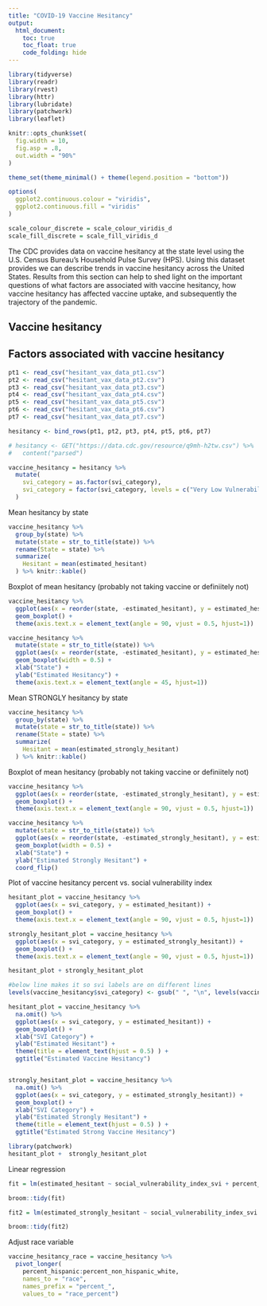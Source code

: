 ```yaml
---
title: "COVID-19 Vaccine Hesitancy"
output: 
  html_document:
    toc: true
    toc_float: true
    code_folding: hide
---
```


```r
library(tidyverse)
library(readr)
library(rvest)
library(httr)
library(lubridate)
library(patchwork)
library(leaflet)

knitr::opts_chunk$set(
  fig.width = 10,
  fig.asp = .8,
  out.width = "90%"
)

theme_set(theme_minimal() + theme(legend.position = "bottom"))

options(
  ggplot2.continuous.colour = "viridis",
  ggplot2.continuous.fill = "viridis"
)

scale_colour_discrete = scale_colour_viridis_d
scale_fill_discrete = scale_fill_viridis_d
```

The CDC provides data on vaccine hesitancy at the state level using the U.S. Census Bureau’s Household Pulse Survey (HPS). Using this dataset provides we can describe trends in vaccine hesitancy across the United States. Results from this section can help to shed light on the important questions of what factors are associated with vaccine hesitancy, how vaccine hesitancy has affected vaccine uptake, and subsequently the trajectory of the pandemic.

## Vaccine hesitancy

## Factors associated with vaccine hesitancy

```r
pt1 <- read_csv("hesitant_vax_data_pt1.csv")
pt2 <- read_csv("hesitant_vax_data_pt2.csv")
pt3 <- read_csv("hesitant_vax_data_pt3.csv")
pt4 <- read_csv("hesitant_vax_data_pt4.csv")
pt5 <- read_csv("hesitant_vax_data_pt5.csv")
pt6 <- read_csv("hesitant_vax_data_pt6.csv")
pt7 <- read_csv("hesitant_vax_data_pt7.csv")

hesitancy <- bind_rows(pt1, pt2, pt3, pt4, pt5, pt6, pt7)

# hesitancy <- GET("https://data.cdc.gov/resource/q9mh-h2tw.csv") %>%
#   content("parsed")

vaccine_hesitancy = hesitancy %>% 
  mutate(
    svi_category = as.factor(svi_category),
    svi_category = factor(svi_category, levels = c("Very Low Vulnerability", "Low Vulnerability", "Moderate Vulnerability", "High Vulnerability", "Very High Vulnerability"))
  )
```

Mean hesitancy by state
```r
vaccine_hesitancy %>% 
  group_by(state) %>% 
  mutate(state = str_to_title(state)) %>% 
  rename(State = state) %>% 
  summarize(
    Hesitant = mean(estimated_hesitant)
  ) %>% knitr::kable()
```

Boxplot of mean hesitancy (probably not taking vaccine or definiitely not)

```r
vaccine_hesitancy %>% 
  ggplot(aes(x = reorder(state, -estimated_hesitant), y = estimated_hesitant)) +
  geom_boxplot() +
  theme(axis.text.x = element_text(angle = 90, vjust = 0.5, hjust=1))
```
```r
vaccine_hesitancy %>% 
  mutate(state = str_to_title(state)) %>% 
  ggplot(aes(x = reorder(state, -estimated_hesitant), y = estimated_hesitant)) +
  geom_boxplot(width = 0.5) +
  xlab("State") + 
  ylab("Estimated Hesitancy") + 
  theme(axis.text.x = element_text(angle = 45, hjust=1))
```


Mean STRONGLY hesitancy by state
```r
vaccine_hesitancy %>% 
  group_by(state) %>% 
  mutate(state = str_to_title(state)) %>% 
  rename(State = state) %>% 
  summarize(
    Hesitant = mean(estimated_strongly_hesitant)
  ) %>% knitr::kable()
```

Boxplot of mean hesitancy (probably not taking vaccine or definiitely not)

```r
vaccine_hesitancy %>% 
  ggplot(aes(x = reorder(state, -estimated_strongly_hesitant), y = estimated_strongly_hesitant)) +
  geom_boxplot() +
  theme(axis.text.x = element_text(angle = 90, vjust = 0.5, hjust=1)) 
```
```r
vaccine_hesitancy %>% 
  mutate(state = str_to_title(state)) %>% 
  ggplot(aes(x = reorder(state, -estimated_strongly_hesitant), y = estimated_strongly_hesitant)) +
  geom_boxplot(width = 0.5) +
  xlab("State") + 
  ylab("Estimated Strongly Hesitant") + 
  coord_flip()

```


Plot of vaccine hesitancy percent vs. social vulnerability index

```r
hesitant_plot = vaccine_hesitancy %>% 
  ggplot(aes(x = svi_category, y = estimated_hesitant)) +
  geom_boxplot() +
  theme(axis.text.x = element_text(angle = 90, vjust = 0.5, hjust=1))

strongly_hesitant_plot = vaccine_hesitancy %>% 
  ggplot(aes(x = svi_category, y = estimated_strongly_hesitant)) +
  geom_boxplot() +
  theme(axis.text.x = element_text(angle = 90, vjust = 0.5, hjust=1))

hesitant_plot + strongly_hesitant_plot

```
```r
#below line makes it so svi labels are on different lines 
levels(vaccine_hesitancy$svi_category) <- gsub(" ", "\n", levels(vaccine_hesitancy$svi_category))

hesitant_plot = vaccine_hesitancy %>% 
  na.omit() %>% 
  ggplot(aes(x = svi_category, y = estimated_hesitant)) +
  geom_boxplot() +
  xlab("SVI Category") + 
  ylab("Estimated Hesitant") + 
  theme(title = element_text(hjust = 0.5) ) +
  ggtitle("Estimated Vaccine Hesitancy")


strongly_hesitant_plot = vaccine_hesitancy %>% 
  na.omit() %>% 
  ggplot(aes(x = svi_category, y = estimated_strongly_hesitant)) +
  geom_boxplot() + 
  xlab("SVI Category") + 
  ylab("Estimated Strongly Hesitant") + 
  theme(title = element_text(hjust = 0.5) ) + 
  ggtitle("Estimated Strong Vaccine Hesitancy")

library(patchwork)
hesitant_plot +  strongly_hesitant_plot 
```


Linear regression

```r
fit = lm(estimated_hesitant ~ social_vulnerability_index_svi + percent_non_hispanic_white, data = vaccine_hesitancy)

broom::tidy(fit)

fit2 = lm(estimated_strongly_hesitant ~ social_vulnerability_index_svi + percent_non_hispanic_white, data = vaccine_hesitancy)

broom::tidy(fit2)
```

Adjust race variable

```r
vaccine_hesitancy_race = vaccine_hesitancy %>% 
  pivot_longer(
    percent_hispanic:percent_non_hispanic_white,
    names_to = "race",
    names_prefix = "percent_",
    values_to = "race_percent")
```


